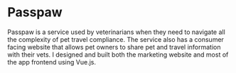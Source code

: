 <ImageZoom
  src="/projects/passpaw/site-1.png"
  alt="Screenshot of the Passpaw website"
/>

# Passpaw

<ProjectDetail title="Role" description="Designer + Engineer" />
<ProjectDetail title="Time" description="2024 ↔ present" />
<ProjectDetail
  title="Tools"
  description="Figma, Framer, Vue.js, Nest, TailwindCSS, shadcn"
/>
<ProjectDetail
  title="See live"
  description="passpaw.com"
  link="https://passpaw.com/"
/>

Passpaw is a service used by veterinarians when they need to navigate all the complexity of pet travel compliance. The service also has a consumer facing website that allows pet owners to share pet and travel information with their vets. I designed and built both the marketing website and most of the app frontend using Vue.js.

<ImageZoom
  src="/projects/passpaw/app-1.png"
  alt="Screenshot of Passpaw app showing a dashboard with all tasks and applications."
/>

<ImageZoom
  src="/projects/passpaw/app-2.png"
  alt="Screenshot of Passpaw app showing all tasks related to a travel application."
/>

<ImageZoom
  src="/projects/passpaw/app-3.png"
  alt="Screenshot of Passpaw app showing a form for entering travel information."
/>

<TwoColumnImage
  src="/projects/passpaw/app-4.png"
  alt="Screenshot of Passpaw app on mobile showing a welcome screen for pet owners."
  title="Pet Owners"
  description="Pet owners have a different version of the app tailored for helping them fill out the information the veterinarians need."
/>

<TwoColumnImage
  src="/projects/passpaw/app-5.png"
  alt="Screenshot of Passpaw app on mobile showing a list of pets to select from."
  title="Pet Selection"
  description="Pet owners can choose which of their pets is travelling with them."
  side="right"
/>

<TwoColumnImage
  src="/projects/passpaw/app-6.png"
  alt="Screenshot of Passpaw app on mobile showing a success screen."
  title="All done"
  description="Once the owners complete all the steps, the information gets sent back to the vets for review."
/>
